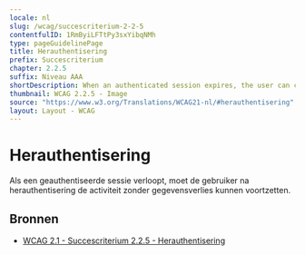 ```yaml
---
locale: nl
slug: /wcag/succescriterium-2-2-5
contentfulID: 1RmByiLFTtPy3sxYibqNMh
type: pageGuidelinePage
title: Herauthentisering
prefix: Succescriterium
chapter: 2.2.5
suffix: Niveau AAA
shortDescription: When an authenticated session expires, the user can continue the activity without loss of data after re-authenticating.
thumbnail: WCAG 2.2.5 - Image
source: "https://www.w3.org/Translations/WCAG21-nl/#herauthentisering"
layout: Layout - WCAG
---
```


# Herauthentisering

Als een geauthentiseerde sessie verloopt, moet de gebruiker na herauthentisering de activiteit zonder gegevensverlies kunnen voortzetten.

## Bronnen

- [WCAG 2.1 - Succescriterium 2.2.5 - Herauthentisering](https://www.w3.org/Translations/WCAG21-nl/#herauthentisering)